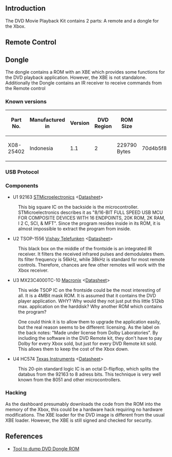 ==Introduction==

The DVD Movie Playback Kit contains 2 parts: A remote and a dongle for the Xbox.

== Remote Control ==

== Dongle ==

The dongle contains a ROM with an XBE which provides some functions for the DVD playback application. However, the XBE is not standalone.
Additionally the Dongle contains an IR receiver to receive commands from the Remote control

=== Known versions ===

{| class="wikitable"
! Part No.  !! Manufactured in !! Version !! DVD Region !! ROM Size     !! ROM SHA1
|-
| X08-25402 || Indonesia       || 1.1     || 2          || 229790 Bytes || 70d4b5f8e073b05610fba9e9617d7356196b61ff
|}

=== USB Protocol ===

{{FIXME|reason=Partially documented in JayFoxRox/xbox-tools on github}}

=== Components ===

* U1 92163 [https://web.archive.org/web/20100617020513/http://www.st.com/ STMicroelectronics] &lt;[https://web.archive.org/web/20100617020513/http://www.st.com/stonline/books/pdf/docs/5521.pdf Datasheet]&gt;
: This big square IC on the backside is the microcontroller. STMicroelectronics describes it as "8/16-BIT FULL SPEED USB MCU FOR COMPOSITE DEVICES WITH 16 ENDPOINTS, 20K ROM, 2K RAM, I 2 C, SCI, &amp; MFT". Since the program resides inside in its ROM, it is almost impossible to extract the program from inside.

* U2 TSOP-1556 [https://web.archive.org/web/20100617020513/http://www.vishay.com/ Vishay Telefunken] &lt;[https://web.archive.org/web/20100617020513/http://www.vishay.com/docs/82029/82029.pdf Datasheet]&gt;
: This black box on the middle of the frontside is an integrated IR receiver. It filters the received infrared pulses and demodulates them. Its filter frequency is 56kHz, while 38kHz is standard for most remote controls. Therefore, chances are few other remotes will work with the Xbox receiver.

* U3 MX23C4000TC-10 [https://web.archive.org/web/20100617020513/http://www.macronix.com/ Macronix] &lt;[https://web.archive.org/web/20100617020513/http://www.macronix.com/QuickPlace/hq/PageLibrary48256D9D002BA613.nsf/h_6057FA6682A90C3948256DCE0052D2D3/67DCB124F1BE4E7D48256DC50039AC31/$File/MX23C4000-4.2.pdf/?OpenElement Datasheet]&gt;
: This wide TSOP IC on the frontside could be the most interesting of all. It is a 4MBit mask ROM. It is assumed that it contains the DVD player application. WHY? Why would they not just put this little 512kb max. application on the harddisk? Why another ROM which contains the program?

: One could think it is to allow them to upgrade the application easily, but the real reason seems to be different: licensing. As the label on the back notes: "Made under license from Dolby Laboratories". By including the software in the DVD Remote kit, they don't have to pay Dolby for every Xbox sold, but just for every DVD Remote kit sold. This allows them to keep the cost of the Xbox down.

* U4 HC574 [https://web.archive.org/web/20100617020513/http://www.ti.com/ Texas Instruments] &lt;[https://web.archive.org/web/20100617020513/http://focus.ti.com/lit/ds/symlink/sn74hc574.pdf Datasheet]&gt;
: This 20-pin standard logic IC is an octal D-flipflop, which splits the databus from the 92163 to 8 adress bits. This technique is very well known from the 8051 and other microcontrollers.



=== Hacking ===

As the dashboard presumably downloads the code from the ROM into the memory of the Xbox, this could be a hardware hack requiring no hardware modifications. The XBE loader for the DVD image is different from the usual XBE loader. However, the XBE is still signed and checked for security.

== References ==

* [https://github.com/JayFoxRox/xbox-tools/tree/master/dump-dvd-kit Tool to dump DVD Dongle ROM]